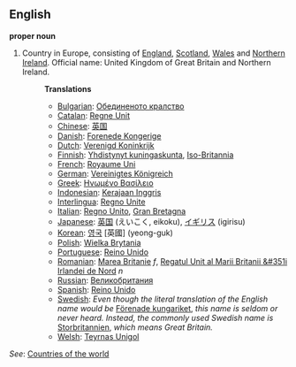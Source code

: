 ==English==

'''proper noun'''

# Country in Europe, consisting of [[England]], [[Scotland]], [[Wales]] and [[Northern Ireland]]. Official name: United Kingdom of Great Britain and Northern Ireland.
#:'''Translations'''
#:*[[Bulgarian]]: [[Обединеното кралство]]
#:*[[Catalan]]: [[Regne Unit]]
#:*[[Chinese]]: [[英国]]
#:*[[Danish]]: [[Forenede Kongerige]]
#:*[[Dutch]]: [[Verenigd Koninkrijk]]
#:*[[Finnish]]: [[Yhdistynyt kuningaskunta]], [[Iso-Britannia]]
#:*[[French]]: [[Royaume Uni]]
#:*[[German]]: [[Vereinigtes Königreich]]
#:*[[Greek]]: [[Ηνωμένο Βασίλειο]]
#:*[[Indonesian]]: [[Kerajaan Inggris]]
#:*[[Interlingua]]: [[Regno Unite]]
#:*[[Italian]]: [[Regno Unito]], [[Gran Bretagna]]
#:*[[Japanese]]: [[英国]] (えいこく, eikoku), [[イギリス]] (igirisu)
#:*[[Korean]]: [[영국]] [英國] (yeong-guk)
#:*[[Polish]]: [[Wielka Brytania]]
#:*[[Portuguese]]: [[Reino Unido]]
#:*[[Romanian]]: [[Marea Britanie]] ''f'', [[Regatul Unit al Marii Britanii &#351i Irlandei de Nord]] ''n''
#:*[[Russian]]: [[Великобритания]]
#:*[[Spanish]]: [[Reino Unido]]
#:*[[Swedish]]: ''Even though the literal translation of the English name would be'' [[Förenade kungariket]], ''this name is seldom or never heard. Instead, the commonly used Swedish name is'' [[Storbritannien]], ''which means Great Britain.''
#:*[[Welsh]]: [[Teyrnas Unigol]]

''See'': [[Countries of the world]]